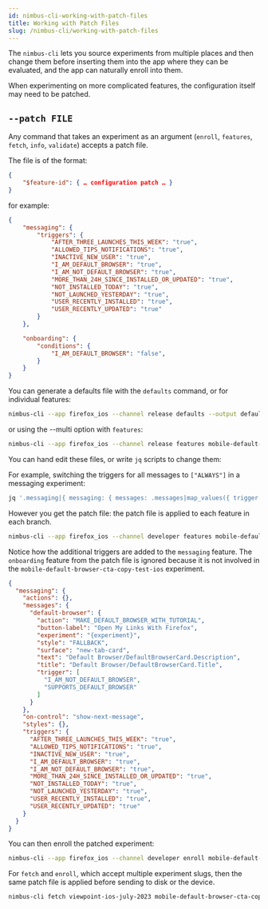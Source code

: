 ```yaml
---
id: nimbus-cli-working-with-patch-files
title: Working with Patch Files
slug: /nimbus-cli/working-with-patch-files
---
```


The `nimbus-cli` lets you source experiments from multiple places and then change them before inserting them into the app where they can be evaluated, and the app can naturally enroll into them.

When experimenting on more complicated features, the configuration itself may need to be patched.

## `--patch FILE`

Any command that takes an experiment as an argument (`enroll`, `features`, `fetch`, `info`, `validate`) accepts a patch file.

The file is of the format:

```json
{
    "$feature-id": { … configuration patch … }
}
```

for example:

```json
{
    "messaging": {
        "triggers": {
            "AFTER_THREE_LAUNCHES_THIS_WEEK": "true",
            "ALLOWED_TIPS_NOTIFICATIONS": "true",
            "INACTIVE_NEW_USER": "true",
            "I_AM_DEFAULT_BROWSER": "true",
            "I_AM_NOT_DEFAULT_BROWSER": "true",
            "MORE_THAN_24H_SINCE_INSTALLED_OR_UPDATED": "true",
            "NOT_INSTALLED_TODAY": "true",
            "NOT_LAUNCHED_YESTERDAY": "true",
            "USER_RECENTLY_INSTALLED": "true",
            "USER_RECENTLY_UPDATED": "true"
        }
    },

    "onboarding": {
        "conditions": {
            "I_AM_DEFAULT_BROWSER": "false",
        }
    }
}
```

You can generate a defaults file with the `defaults` command, or for individual features:

```sh
nimbus-cli --app firefox_ios --channel release defaults --output defaults.json
```

or using the --multi option with `features`:

```sh
nimbus-cli --app firefox_ios --channel release features mobile-default-browser-cta-copy-test-ios --branch treatment-a --multi --output feature.json
```

You can hand edit these files, or write `jq` scripts to change them:

For example, switching the triggers for all messages to `["ALWAYS"]` in a messaging experiment:

```sh
jq '.messaging|{ messaging: { messages: .messages|map_values({ trigger: [\"ALWAYS\"]}) } }' feature.json > patch.json
```

However you get the patch file: the patch file is applied to each feature in each branch.

```sh
nimbus-cli --app firefox_ios --channel developer features mobile-default-browser-cta-copy-test-ios --branch treatment-a --patch patch.json --multi
```

Notice how the additional triggers are added to the `messaging` feature. The `onboarding` feature from the patch file is ignored because it is not involved in the `mobile-default-browser-cta-copy-test-ios` experiment.

```json
{
  "messaging": {
    "actions": {},
    "messages": {
      "default-browser": {
        "action": "MAKE_DEFAULT_BROWSER_WITH_TUTORIAL",
        "button-label": "Open My Links With Firefox",
        "experiment": "{experiment}",
        "style": "FALLBACK",
        "surface": "new-tab-card",
        "text": "Default Browser/DefaultBrowserCard.Description",
        "title": "Default Browser/DefaultBrowserCard.Title",
        "trigger": [
          "I_AM_NOT_DEFAULT_BROWSER",
          "SUPPORTS_DEFAULT_BROWSER"
        ]
      }
    },
    "on-control": "show-next-message",
    "styles": {},
    "triggers": {
      "AFTER_THREE_LAUNCHES_THIS_WEEK": "true",
      "ALLOWED_TIPS_NOTIFICATIONS": "true",
      "INACTIVE_NEW_USER": "true",
      "I_AM_DEFAULT_BROWSER": "true",
      "I_AM_NOT_DEFAULT_BROWSER": "true",
      "MORE_THAN_24H_SINCE_INSTALLED_OR_UPDATED": "true",
      "NOT_INSTALLED_TODAY": "true",
      "NOT_LAUNCHED_YESTERDAY": "true",
      "USER_RECENTLY_INSTALLED": "true",
      "USER_RECENTLY_UPDATED": "true"
    }
  }
}
```

You can then enroll the patched experiment:

```sh
nimbus-cli --app firefox_ios --channel developer enroll mobile-default-browser-cta-copy-test-ios --branch treatment-a --patch patch.json
```

For `fetch` and `enroll`, which accept multiple experiment slugs, then the same patch file is applied before sending to disk or the device.

```sh
nimbus-cli fetch viewpoint-ios-july-2023 mobile-default-browser-cta-copy-test-ios --patch patch.json --output archived-with-patch.json
```
